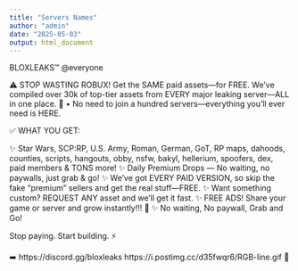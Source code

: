 ```yaml
---
title: "Servers Names"
author: "admin"
date: "2025-05-03"
output: html_document
---
```


BLOXLEAKS™
@everyone 

⚠️ STOP WASTING ROBUX! Get the SAME paid assets—for FREE.
We’ve compiled over 30k of top-tier assets from EVERY major leaking server—ALL in one place. 🛒
    •    No need to join a hundred servers—everything you’ll ever need is HERE.

✅ WHAT YOU GET:

✨ Star Wars, SCP:RP, U.S. Army, Roman, German, GoT, RP maps, dahoods, counties, scripts, hangouts, obby, nsfw, bakyl, hellerium, spoofers, dex, paid members & TONS more!
✨ Daily Premium Drops — No waiting, no paywalls, just grab & go!
✨ We’ve got EVERY PAID VERSION, so skip the fake “premium” sellers and get the real stuff—FREE.
✨ Want something custom? REQUEST ANY asset and we’ll get it fast.
✨ FREE ADS! Share your game or server and grow instantly!!! 💎
✨ No waiting, No paywall, Grab and Go!

Stop paying. Start building. ⚡

➡️  https://discord.gg/bloxleaks  https://i.postimg.cc/d35fwqr6/RGB-line.gif 🚀